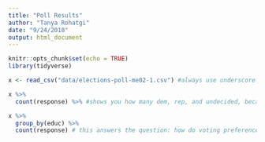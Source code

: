 ```yaml
---
title: "Poll Results"
author: "Tanya Rohatgi"
date: "9/24/2018"
output: html_document
---
```


```r
knitr::opts_chunk$set(echo = TRUE)
library(tidyverse)
```

```r
x <- read_csv("data/elections-poll-me02-1.csv") #always use underscore to get data in the form of tibble when you run x in console
```
```r
x %>%
  count(response) %>% #shows you how many dem, rep, and undecided, because they're all in the response column.
```
```r
x %>%
  group_by(educ) %>%
  count(response) # this answers the question: how do voting preferences (dem, rep, und) change by education level?
```



